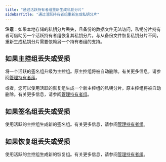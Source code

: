 ```yaml
---
title: "通过活跃持有者组重新生成私钥分片"
sidebarTitle: "通过活跃持有者组重新生成私钥分片"
---
```


**注意**：如果本地存储的私钥分片丢失，且备份的数据文件无法访问，私钥分片持有者可借助另一个活跃持有者组恢复其私钥分片。与从备份文件恢复私钥分片不同，重新生成私钥分片需要依赖另一个持有者组的支持。

## 如果主控组丢失或受损

将一个活跃的签名组升级为主控组。原主控组将被自动删除。有关更多信息，请参阅[管理持有者组](/cn/portal/mpc-wallets/ocw/manage-key-share-groups)。

或者，您可以使用活跃的恢复组生成一个新主控组的私钥分片。原主控组将被自动删除。有关更多信息，请参阅[管理持有者组](/cn/portal/mpc-wallets/ocw/manage-key-share-groups)。

## 如果签名组丢失或受损

使用活跃的主控组生成新的签名组。有关更多信息，请参阅[管理持有者组](/cn/portal/mpc-wallets/ocw/manage-key-share-groups)。

## 如果恢复组丢失或受损

使用活跃的主控组生成新的恢复组。有关更多信息，请参阅[管理持有者组](/cn/portal/mpc-wallets/ocw/manage-key-share-groups)。